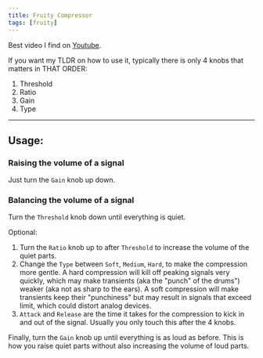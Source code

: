 ```yaml
---
title: Fruity Compressor
tags: [fruity]
---
```



Best video I find on [Youtube](https://www.youtube.com/watch?v=7oOmX3JHwtE). 

<ReactPlayer
  url='https://www.youtube-nocookie.com/watch?v=7oOmX3JHwtE'
  controls
  width='100%'
/>

If you want my TLDR on how to use it, typically there is only 4 knobs that matters in THAT ORDER: 
1. Threshold
2. Ratio
3. Gain
4. Type 

---

## Usage:
### Raising the volume of a signal 
Just turn the `Gain` knob up down. 

### Balancing the volume of a signal 
Turn the `Threshold` knob down until everything is quiet. 

Optional:
1. Turn the `Ratio` knob up to after `Threshold` to increase the volume of the quiet parts. 
2. Change the `Type` between `Soft`, `Medium`, `Hard`, to make the compression more gentle. A hard compression will kill off peaking signals very quickly, which may make transients (aka the "punch" of the drums") weaker (aka not as sharp to the ears). A soft compression will make transients keep their "punchiness" but may result in signals that exceed limit, which could distort analog devices. 
3. `Attack` and `Release` are the time it takes for the compression to kick in and out of the signal. Usually you only touch this after the 4 knobs. 

Finally, turn the `Gain` knob up until everything is as loud as before. This is how you raise quiet parts without also increasing the volume of loud parts.